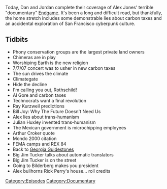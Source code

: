 {{DEFAULTSORT:
    #_EPISODE_0130E:Endgame, Part 5
}}{{Episode
    | title           = Endgame, Part 5
    | caption         = Listen to this episode on [https://knowledgefight.libsyn.com/knowledge-fight-endgame-part-5 Libsyn] [https://open.spotify.com/episode/6E38CVkSSbnFZK8ZAn4zrq Spotify], Read the [[Transcript/130E: Endgame, Part 5|Unofficial Transcript]]
    | episodeNumber   = 130E
    | length          = 01:52:11
    | airDate         = February 23, 2018
    | episodeType     = [[:Category:Documentary|Documentary]]
    | appearance      = [[Michael Kaufman]], [[Big Jim Tucker]], [[David Rothschild]], [[Al Gore]], [[Ray Kurzweil]], [[Bill Joy]], [[Julian Huxley]], [[Arthur Croker]], [[Rick Perry]]
    | previousEpisode = [[130D: Endgame, Part 4]]
    | nextEpisode     = [[131: David Lynch Interview]]
}}

{{Stub}}

Today, Dan and Jordan complete their coverage of Alex Jones' terrible "documentary" [[Endgame]]. It's been a long and difficult road, but thankfully, the home stretch includes some demonstrable lies about carbon taxes and an accidental exploration of San Francisco cyberpunk culture.

==Tidbits==

*Phony conservation groups are the largest private land owners
*Chimeras are in play
*Worshiping Earth is the new religion
*7/7/07 concert was to usher in new carbon taxes
*The sun drives the climate
*Climategate
*Hide the decline
*I'm calling you out, Rothschild!
*Al Gore and carbon taxes
*Technocrats want a final revolution
*Ray Kurzweil predictions
*Bill Joy: Why The Future Doesn't Need Us
*Alex lies about trans-humanism
*Julian Huxley invented trans-humanism
*The Mexican government is microchipping employees
*Arthur Croker quote
*Mondo 2000 citation
*FEMA camps and REX 84
*Back to [[Georgia Guidestones]]
*Big Jim Tucker talks about automatic translators
*Big Jim Tucker is on the street
*Going to Bilderberg makes you president
*Alex bullhorns Rick Perry's house... roll credits

[[Category:Episodes]]
[[Category:Documentary]]

